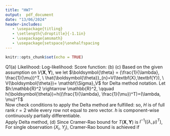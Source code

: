 ```yaml
---
title: "HW7"
output:  pdf_document
date: "13/06/2024"
header-includes:
   - \usepackage{titling}
   - \setlength{\droptitle}{-1.1in}
   - \usepackage{amsmath}
   - \usepackage{setspace}\onehalfspacing
---
```


```r
knitr::opts_chunk$set(echo = TRUE)
```
Q1(a) Likelihood:\begin{align*}
L(\lambda,\mu)&=f(\textbf{x},\textbf{y} \mid \lambda,\mu)\\
&=f(x_1,\dots,x_m \mid \lambda)f(y_1,\dots,y_n \mid \mu) \qquad (\textbf{X},\textbf{Y} \ independent)\\
&=\prod_{i=1}^{m}f(x_i \mid \lambda)\prod_{j=1}^{n}f(y_j \mid \mu) \qquad \left( X_i \overset{i.i.d.}{\sim}Exp(\lambda), \ Y_j \overset{i.i.d.}{\sim}Exp(\mu) \right)
\end{align*}
Log-likelihood:\begin{align*}
l(\lambda,\mu)&=log \left( \prod_{i=1}^{m}f(x_i \mid \lambda)\prod_{j=1}^{n}f(y_j \mid \mu) \right)\\
&=\sum_{i=1}^{m}log \ f(x_i \mid \lambda)+\sum_{j=1}^{n}log \ f(y_j \mid \mu)\\
&=\sum_{i=1}^{m}log(\lambda \ exp(-\lambda x_i))+\sum_{j=1}^{n}log(\mu \ exp(-\mu y_j))\\
&=m \ log \ \lambda -\lambda m \bar{x}+n \ log \ \mu -\mu n \bar{y}
\end{align*}
Score function:\begin{align*}
s( \lambda,\mu \mid \textbf{x},\textbf{y} )&= \left( \frac{\partial l(\lambda,\mu)}{\partial \lambda}, \ \frac{\partial l(\lambda,\mu)}{\partial \mu} \right)^T\\
&= \left( \frac{m}{\lambda}-m \bar{x}, \ \frac{n}{\mu}-n \bar{y} \right) ^T \overset{!}{=}(0,0)^T\\
&\Leftrightarrow \begin{cases}
\frac{m}{\lambda}=m \bar{x} \\
\frac{n}{\mu}=n \bar{y} 
\end{cases}\\
\Rightarrow (\hat{\lambda}_{ML}, \ \hat{\mu}_{ML})^T&= \left( \frac{1}{\bar{X}}, \ \frac{1}{\bar{Y}} \right)^T
\end{align*}
(b)\begin{align*}
\mathbb{E}[V(\textbf{X},\textbf{Y})]&= \left( \mathbb{E} \left( \frac{1}{\hat{\lambda}_{ML}} \right), \ \mathbb{E} \left( \frac{1}{\hat{\mu}_{ML}} \right) \right) ^T\\
&= (\mathbb{E} (\bar{X}), \ \mathbb{E} (\bar{Y}))^T\\
&= \left( \frac{1}{m}\sum_{i=1}^{m} \mathbb{E}(X_i), \ \frac{1}{n}\sum_{j=1}^{n} \mathbb{E} (Y_j) \right) ^T\\
&= \left( \frac{1}{\lambda},\frac{1}{\mu} \right) ^T \qquad \left( X_i \overset{i.i.d.}{\sim}Exp(\lambda), \ Y_j \overset{i.i.d.}{\sim}Exp(\mu) \right) \\
Cov(V(\textbf{X},\textbf{Y}))&=Cov \left( \left( \frac{1}{\hat{\lambda}_{ML}}, \ \frac{1}{\hat{\mu}_{ML}} \right) ^T \right) \\
&=Cov(( \bar{X}, \  \bar{Y})^T)\\
&=\begin{pmatrix}
Var(\bar{X})&0\\
0&Var(\bar{Y})
\end{pmatrix}  \qquad (\textbf{X},\textbf{Y} \ independent) \\
&=\begin{pmatrix}
\frac{1}{m^2}Var(\sum_{i=1}^{m}X_i)&0\\
0&\frac{1}{n^2}Var(\sum_{j=1}^{n}Y_j)
\end{pmatrix}  \\
&=\begin{pmatrix}
\frac{1}{m\lambda^2}&0\\
0&\frac{1}{n\mu^2}
\end{pmatrix}  \qquad \left( X_i \overset{i.i.d.}{\sim}Exp(\lambda), \ Y_j \overset{i.i.d.}{\sim}Exp(\mu) \right)
\end{align*}
(c) Based on the given assumption on $V(\textbf{X},\textbf{Y})$, we let $\boldsymbol{\theta} = (\frac{1}{\lambda}, \frac{1}{\mu})^T, \   \hat{\boldsymbol{\theta}}_{n}=V(\textbf{X},\textbf{Y}), \ V(\boldsymbol{\theta})= \mathbf{\Sigma}_V$ for Delta method notation.
\begin{align*}
\begin{pmatrix}
\sqrt{m} &0\\
0& \sqrt{n}
\end{pmatrix} 
(\hat{\boldsymbol{\theta}}_{n}-\boldsymbol{\theta}) \xrightarrow{d} N_2(\boldsymbol{0},V(\boldsymbol{\theta}))
\end{align*}
Let $h:\mathbb{R}^2 \rightarrow \mathbb{R}^2, \qquad h(\boldsymbol{\theta})=h((\frac{1}{\lambda}, \frac{1}{\mu})^T)=(\lambda, \mu)^T$\
Now check conditions to apply the Delta method are fulfilled:
\begin{align*} 
H(\boldsymbol{\theta})&= \left( \frac{\partial h(\boldsymbol{\theta})}{\partial \lambda}, \ \frac{\partial h(\boldsymbol{\theta})}{\partial \mu} \right) \\
&=\begin{pmatrix}
1&0\\
0&1
\end{pmatrix} 
\end{align*}
so, $H$ is of full rank $r=2$ while every row not equal to zero vector. $h$ is component-wise continuously partially differentiable.\
Apply Delta method,
\begin{align*}
h(\hat{\boldsymbol{\theta}}_{n})&=T(\textbf{X},\textbf{Y})\\
\begin{pmatrix}
\sqrt{m} &0\\
0& \sqrt{n}
\end{pmatrix} (h(\hat{\boldsymbol{\theta}}_{n})-h(\boldsymbol{\theta})) &\xrightarrow{d} N_2(0,H(\boldsymbol{\theta})V(\boldsymbol{\theta})H(\boldsymbol{\theta})^T)\\
\begin{pmatrix}
\sqrt{m} &0\\
0& \sqrt{n}
\end{pmatrix} (T(\textbf{X},\textbf{Y})-(\lambda, \mu)^T) &\xrightarrow{d} N_2 \left( 0,\begin{pmatrix}
1&0\\
0&1
\end{pmatrix} \boldsymbol{\Sigma}_V \begin{pmatrix}
1&0\\
0&1
\end{pmatrix} \right) \\
\implies T(\textbf{X},\textbf{Y}) &\overset{a}{\sim} N_2 \left( (\lambda, \mu)^T, \begin{pmatrix}
\sqrt{m} &0\\
0& \sqrt{n}
\end{pmatrix}^{-1} \boldsymbol{\Sigma}_V \begin{pmatrix}
\sqrt{m} &0\\
0& \sqrt{n}
\end{pmatrix}^{-T} \right)
\end{align*}
(d) Since Cramer-Rao bound for $T(\textbf{X},\textbf{Y})$ is $I^{-1} ((\lambda, \mu)^T)$,
\begin{align*}
I((\lambda, \mu)^T)&=\mathbb{E}_{\lambda, \mu} \left[ -\frac{\partial s( \lambda,\mu \mid \textbf{X},\textbf{Y} ) }{\partial (\lambda, \mu)} \right]\\
&=\mathbb{E}_{\lambda, \mu} \left[ -\begin{pmatrix}
\frac{-m}{\lambda^2}&0\\
0&\frac{-n}{\mu^2}
\end{pmatrix} \right]\\
&=\begin{pmatrix}
\frac{m}{\lambda^2}&0\\
0&\frac{n}{\mu^2}
\end{pmatrix}\\
I^{-1} ((\lambda, \mu)^T)&=\frac{\lambda^2 \mu^2}{mn}\begin{pmatrix}
\frac{n}{\mu^2}&0\\
0&\frac{m}{\lambda^2}
\end{pmatrix}\\
&=\begin{pmatrix}
\frac{\lambda^2}{m}&0\\
0&\frac{\mu^2}{n}
\end{pmatrix}
\end{align*}
For single observation $(X_i, \  Y_j)$,
\begin{align*}
i^{-1} ((\lambda, \mu)^T)&=\begin{pmatrix}
\lambda^2 &0\\
0& \mu^2
\end{pmatrix}
\end{align*}
Cramer-Rao bound is achieved if
\begin{align*}
&\boldsymbol{\Sigma}_V = i^{-1} ((\lambda, \mu)^T)\\
&\Leftrightarrow \begin{cases}
\frac{1}{\lambda^2}=\lambda^2\\
\frac{1}{\mu^2} =\mu^2
\end{cases} \\
&\Leftrightarrow \begin{cases}
\lambda =  1 \\
\mu = 1
\end{cases}  \qquad (consider \ real \ solution \ only \ and \ given \  \lambda, \ \mu>0)
\end{align*}
